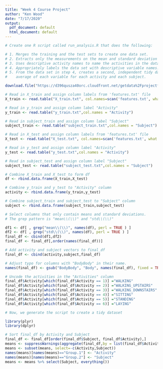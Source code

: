 ```yaml
---
title: "Week 4 Course Project"
author: "Ken Wood"
date: "7/17/2020"
output:
  pdf_document: default
  html_document: default
---
```


```r

# Create one R script called run_analysis.R that does the following:

# 1. Merges the training and the test sets to create one data set.
# 2. Extracts only the measurements on the mean and standard deviation for each measurement.
# 3. Uses descriptive activity names to name the activities in the data set
# 4. Appropriately labels the data set with descriptive variable names.
# 5. From the data set in step 4, creates a second, independent tidy data set with the 
#    average of each variable for each activity and each subject.

download.file("https://d396qusza40orc.cloudfront.net/getdata%2Fprojectfiles%2FUCI%20HAR%20Dataset.zip","dataset.zip")
```

```r

# Read in X_train and assign column labels from 'features.txt' file
X_train <- read.table("X_train.txt", col.names=scan('features.txt', what ="", sep = "\t", quiet = TRUE),check.names = FALSE)

# Read in y_train and assign column label "Activity"
y_train <- read.table("y_train.txt",col.names = "Activity")

# Read in subject_train and assign column label "Subject"
subject_train <- read.table("subject_train.txt",col.names = "Subject")

# Read in X_test and assign column labels from 'features.txt' file
X_test <- read.table("X_test.txt", col.names=scan('features.txt', what ="", sep = "\t", quiet = TRUE),check.names = FALSE)

# Read in y_test and assign column label "Activity"
y_test <- read.table("y_test.txt",col.names = "Activity")

# Read in subject_test and assign column label "Subject"
subject_test <- read.table("subject_test.txt",col.names = "Subject")

# Combine X_train and X_test to form df
df <- rbind.data.frame(X_train,X_test)

# Combine y_train and y_test to "Activity" column
activity <- rbind.data.frame(y_train,y_test)

# Combine subject_train and subject_test to "Subject" column
subject <- rbind.data.frame(subject_train,subject_test)
```

```r
# Select columns that only contain means and standard deviations.
# The grep pattern is "mean\\(\\)" and "std\\(\\)"

df1 <- df[ , grep("mean\\(\\)", names(df), perl = TRUE ) ]
df2 <- df[ , grep("std\\(\\)", names(df), perl = TRUE ) ]
final_df <- cbind(df1,df2)
final_df <- final_df[,order(names(final_df))]

# Add activity and subject vectors to final_df
final_df <- cbind(activity,subject,final_df)

# Adjust typo for columns with "BodyBody" in their name.
names(final_df) <- gsub("BodyBody", "Body", names(final_df), fixed = TRUE)

# Uncode the activities in the "Activities" column
final_df$Activity[which(final_df$Activity == 1)] ="WALKING"
final_df$Activity[which(final_df$Activity == 2)] ="WALKING_UPSTAIRS"
final_df$Activity[which(final_df$Activity == 3)] ="WALKING_DOWNSTAIRS"
final_df$Activity[which(final_df$Activity == 4)] ="SITTING"
final_df$Activity[which(final_df$Activity == 5)] ="STANDING"
final_df$Activity[which(final_df$Activity == 6)] ="LAYING"

```

```r
# Now, we generate the script to create a tidy dataset

library(plyr)
library(dplyr)

# Sort final_df by Activity and Subject
final_df <- final_df[order(final_df$Subject, final_df$Activity),]
means <- suppressWarnings(aggregate(final_df,by = list(final_df$Activity,final_df$Subject),function (x) mean(as.numeric(as.character(x)))))
means <- subset(means, select=-c(Activity,Subject))
names(means)[names(means)=="Group.1"] <- "Activity"
names(means)[names(means)=="Group.2"] <- "Subject"
means <- means %>% select(Subject, everything())
```




